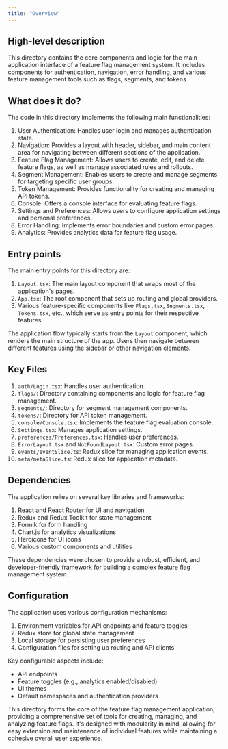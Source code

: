 ```yaml
---
title: "Overview"
---
```


## High-level description
This directory contains the core components and logic for the main application interface of a feature flag management system. It includes components for authentication, navigation, error handling, and various feature management tools such as flags, segments, and tokens.

## What does it do?
The code in this directory implements the following main functionalities:

1. User Authentication: Handles user login and manages authentication state.
2. Navigation: Provides a layout with header, sidebar, and main content area for navigating between different sections of the application.
3. Feature Flag Management: Allows users to create, edit, and delete feature flags, as well as manage associated rules and rollouts.
4. Segment Management: Enables users to create and manage segments for targeting specific user groups.
5. Token Management: Provides functionality for creating and managing API tokens.
6. Console: Offers a console interface for evaluating feature flags.
7. Settings and Preferences: Allows users to configure application settings and personal preferences.
8. Error Handling: Implements error boundaries and custom error pages.
9. Analytics: Provides analytics data for feature flag usage.

## Entry points
The main entry points for this directory are:

1. `Layout.tsx`: The main layout component that wraps most of the application's pages.
2. `App.tsx`: The root component that sets up routing and global providers.
3. Various feature-specific components like `Flags.tsx`, `Segments.tsx`, `Tokens.tsx`, etc., which serve as entry points for their respective features.

The application flow typically starts from the `Layout` component, which renders the main structure of the app. Users then navigate between different features using the sidebar or other navigation elements.

## Key Files
1. `auth/Login.tsx`: Handles user authentication.
2. `flags/`: Directory containing components and logic for feature flag management.
3. `segments/`: Directory for segment management components.
4. `tokens/`: Directory for API token management.
5. `console/Console.tsx`: Implements the feature flag evaluation console.
6. `Settings.tsx`: Manages application settings.
7. `preferences/Preferences.tsx`: Handles user preferences.
8. `ErrorLayout.tsx` and `NotFoundLayout.tsx`: Custom error pages.
9. `events/eventSlice.ts`: Redux slice for managing application events.
10. `meta/metaSlice.ts`: Redux slice for application metadata.

## Dependencies
The application relies on several key libraries and frameworks:

1. React and React Router for UI and navigation
2. Redux and Redux Toolkit for state management
3. Formik for form handling
4. Chart.js for analytics visualizations
5. Heroicons for UI icons
6. Various custom components and utilities

These dependencies were chosen to provide a robust, efficient, and developer-friendly framework for building a complex feature flag management system.

## Configuration
The application uses various configuration mechanisms:

1. Environment variables for API endpoints and feature toggles
2. Redux store for global state management
3. Local storage for persisting user preferences
4. Configuration files for setting up routing and API clients

Key configurable aspects include:
- API endpoints
- Feature toggles (e.g., analytics enabled/disabled)
- UI themes
- Default namespaces and authentication providers

This directory forms the core of the feature flag management application, providing a comprehensive set of tools for creating, managing, and analyzing feature flags. It's designed with modularity in mind, allowing for easy extension and maintenance of individual features while maintaining a cohesive overall user experience.